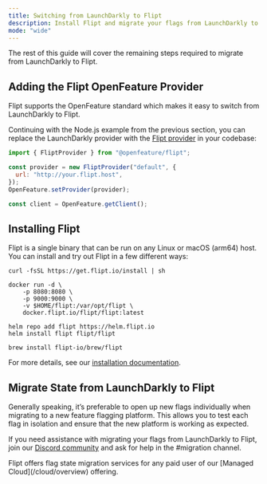```yaml
---
title: Switching from LaunchDarkly to Flipt
description: Install Flipt and migrate your flags from LaunchDarkly to Flipt
mode: "wide"
---
```


The rest of this guide will cover the remaining steps required to migrate from LaunchDarkly to Flipt.

## Adding the Flipt OpenFeature Provider

Flipt supports the OpenFeature standard which makes it easy to switch from LaunchDarkly to Flipt.

Continuing with the Node.js example from the previous section, you can replace the LaunchDarkly provider with the [Flipt provider](https://github.com/open-feature/js-sdk-contrib/tree/main/libs/providers/flipt) in your codebase:

```javascript
import { FliptProvider } from "@openfeature/flipt";

const provider = new FliptProvider("default", {
  url: "http://your.flipt.host",
});
OpenFeature.setProvider(provider);

const client = OpenFeature.getClient();
```

## Installing Flipt

Flipt is a single binary that can be run on any Linux or macOS (arm64) host. You can install and try out Flipt in a few different ways:

<CodeGroup>

```console Binary
curl -fsSL https://get.flipt.io/install | sh
```

```console Docker
docker run -d \
    -p 8080:8080 \
    -p 9000:9000 \
    -v $HOME/flipt:/var/opt/flipt \
    docker.flipt.io/flipt/flipt:latest
```

```console Kubernetes/Helm
helm repo add flipt https://helm.flipt.io
helm install flipt flipt/flipt
```

```console Homebrew
brew install flipt-io/brew/flipt
```

</CodeGroup>

For more details, see our [installation documentation](/self-hosted/overview).

## Migrate State from LaunchDarkly to Flipt

Generally speaking, it’s preferable to open up new flags individually when migrating to a new feature flagging platform. This allows you to test each flag in isolation and ensure that the new platform is working as expected.

If you need assistance with migrating your flags from LaunchDarkly to Flipt, join our [Discord community](https://flipt.io/discord) and ask for help in the #migration channel.

<Note>
  Flipt offers flag state migration services for any paid user of our [Managed
  Cloud](/cloud/overview) offering.
</Note>

